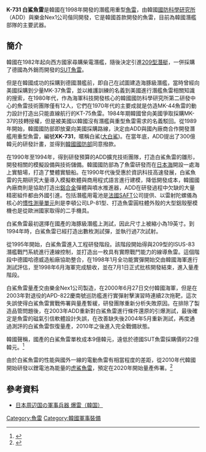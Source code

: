 {{Multiple issues|
{{Refimprove|time=2020-07-19T04:32:49+00:00}}
{{Rough translation|time=2020-07-22T09:03:18+00:00}}
{{Orphan|time=2020-07-22T09:03:18+00:00}}
}}
{{infobox weapon
| name               = 白鯊魚雷<br>'''K-731 백상어'''
| image              = 
| image_size         =
| alt                =
| caption            = 
| origin             = {{ROK}}
| type               = [[魚雷|魚雷]]
<!-- Type selection -->
| is_ranged          = 
| is_bladed          = 
| is_explosive       = yes
| is_artillery       = 
| is_vehicle         = 
| is_missile         = yes
<!-- Service history -->
| service            = 2000 - 
| used_by            = [[Image:Naval_jack_of_South_Korea.svg|25px]][[大韓民國海軍|大韓民國海軍]]
| wars               = 
<!-- Production history -->
| designer           = 韓國[[國防科學研究所|國防科學研究所]]<br>{{link-ko|樂金Nex1公司|LIG넥스원}}
| design_date        = 1990 - 1998
| manufacturer       = 樂金Nex1公司
| unit_cost          = 9億韓元(約79萬美元)
| production_date    = 2000 - 
| number             = 
| variants           =
<!-- General specifications -->
| spec_label         = 
| weight             = {{convert|1,100|kg|lb|abbr=on}}
| length             = {{convert|6|m|ft|abbr=on}}
| part_length        = 
| width              = 
| height             = 
| diameter           = {{convert|480|mm|inch|abbr=on}}
<!-- Explosive specifications --> 
| filling            = DXC-04炸藥({{link-en|塑料黏合炸藥|Polymer-bonded explosive}})
| filling_weight     = {{convert|370|kg|lb|abbr=on}}
| detonation         = 磁氣引信
| yield              = 
<!-- Vehicle/missile specifications -->
| engine             = 永磁電動馬達{{link-en|泵噴推進器|Pump-jet}}
| suspension         = 
| fuel_capacity      = 
| vehicle_range      = 30公里
| speed              = 時速{{convert|35|knot|abbr=on}}以上
| guidance           = 線導
| steering           = 
<!-- Missiles only -->
| wingspan           = 
| propellant         = 
| ceiling            = 
| altitude           = 
| depth              = 
| boost              = 
| accuracy           = 
| launch_platform    = 潛艦
| transport          =
}}

'''K-731 白鯊魚雷'''是韓國在1998年開發的潛艦用重型[[魚雷|魚雷]]，由韓國[[國防科學研究所|國防科學研究所]]（ADD）與樂金Nex1公司偕同開發，它是韓國首款開發的魚雷，目前為韓國潛艦部隊的主要武器。

==簡介==
韓國在1982年起向西方國家尋購柴電潛艦，隨後決定引進[[209型潛艇|209型潛艇]]，一併採購了德國為外銷而開發的[[SUT魚雷|SUT魚雷]]。

但是在韓國成功的採購到德國潛艦前，即自己在試圖建造海豚級潛艦，當時曾經向美國採購到少量MK-37魚雷，並以維護訓練的名義到美國進行潛艦魚雷相關知識的搜索，在1980年代，作為海軍科技開發核心的韓國國防科學研究所第二研發中心的魚雷技術團隊僅有12人，它們在1970年代的主要成就是仿造MK-44魚雷的動力設計打造出只能直線航行的KT-75魚雷。1984年期韓國曾向美國爭取採購MK-37的技轉授權，但是被美國以韓國沒有潛艦與重型魚雷需求的名義駁回。從1989年開始，韓國國防部即放棄向美國採購路線，決定由ADD與國內廠商合作開發潛艦用重型魚雷，編號'''XK-731'''，暱稱白鯊([[大白鯊|大白鯊]])。在當年底，ADD提出了300億韓元的研發計畫，並得到[[韓國國防部|韓國國防部]]同意撥款。

在1990年至1994年，得到研發預算的ADD擴充技術團隊，打造白鯊魚雷的雛形，開發相關的模擬設備與技術儲備。韓國國防部為了魚雷研發而在[[日本海|日本海]]開設一處海上實驗場，打造了雙體實驗船。在1990年代後受惠於資訊科技高速發展，白鯊魚雷的先期研究大量導入模擬軟體與商用程式語言進行建模，降低開發成本，韓國國內廠商則是協助打造出[[鋁合金|鋁合金]]彈體與噴水推進器，ADD在研發過程中欠缺的大量精密組件都由外國引進。包括潛艦用電池是[[法國|法國]]SAFT公司提供、以雷射陀螺儀為核心的[[慣性測量單元|慣性測量單元]]則是李頓公司LP-81型、打造魚雷圓柱體外殼的大型鋁殼壓模機也是從歐洲國家取得的二手機具。

白鯊魚雷最初選擇在國產的海豚級潛艦上測試，因此尺寸上被縮小為19英寸。到1994年時，白鯊魚雷已經打造出數枚測試彈，並執行過7次試射。

從1995年開始，白鯊魚雷進入工程研發階段。該階段開始得與209型的ISUS-83潛艦戰鬥系統進行連線控制，並打造出一枚具有實際戰鬥能力的線導魚雷。這個階段中德國哈德威造船廠協助整合，在1998年1月全功能實彈開始交由韓國海軍進行測試評估，至1998年6月海軍完成驗收，並在7月1日正式批核開發結束，進入量產階段。

白鯊魚雷量產交由樂金Nex1公司製造，在2000年6月27日交付韓國海軍，但是在2003年對退役的APD-822慶南號巡防艦進行實彈射擊演習時連續2次拖靶，這次失誤使得白鯊魚雷實戰佈署與量產暫緩，研發團隊重新分析失敗原因。在排除了製造品管問題後，在2003年ADD重新對白鯊魚雷進行條件還原的引爆測試，最後確定是魚雷的磁氣引信軟體設計失誤，在改善缺失後2004年5月重新測試，再度通過測評的白鯊魚雷恢復量產，2010年之後進入完全戰備狀態。

韓國聲稱，國產的白鯊魚雷單枚成本9億韓元，遠低於德國SUT魚雷採購價的22億韓元。<ref>{{cite web|url=http://www.munhwa.com/news/view.html?no=1998070722000201|title=국내 최초 잠수함 공격가능 어뢰 개발|website=www.munhwa.com|access-date=2020-07-18|archive-date=2020-07-18|archive-url=https://web.archive.org/web/20200718171817/http://www.munhwa.com/news/view.html?no=1998070722000201|dead-url=no}}</ref>

由於白鯊魚雷的性能與國外一線的電動魚雷有相當程度的差距，從2010年代韓國開始研發以鋰電池為能量的[[虎鯊魚雷|虎鯊魚雷]]，預定在2020年開始量產佈署。<ref>{{cite web|url=https://www.janes.com/defence-news/news-detail/madex-2019-south-korea-aims-to-deploy-tiger-shark-torpedo-by-2020|title=MADEX 2019: South Korea aims to deploy Tiger Shark torpedo by 2020|website=Janes.com|access-date=2020-07-18|archive-date=2020-07-18|archive-url=https://web.archive.org/web/20200718160059/https://www.janes.com/defence-news/news-detail/madex-2019-south-korea-aims-to-deploy-tiger-shark-torpedo-by-2020|dead-url=no}}</ref>

==參考資料==
{{reflist}}
*[https://w.atwiki.jp/namacha/pages/143.html 日本周辺国の軍事兵器 爆雷（韓国）] {{Wayback|url=https://w.atwiki.jp/namacha/pages/143.html |date=20200718160250 }}
[[Category:魚雷|Category:魚雷]]
[[Category:韓國軍事裝備|Category:韓國軍事裝備]]